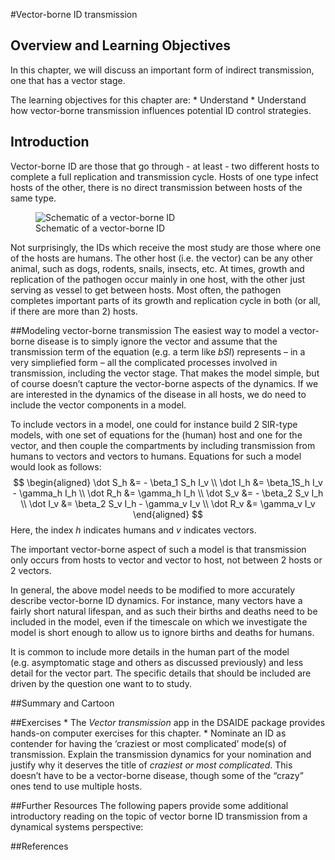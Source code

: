 #Vector-borne ID transmission


## Overview and Learning Objectives
In this chapter, we will discuss an important form of indirect transmission, one that has a vector stage.

The learning objectives for this chapter are:
* Understand 
* Understand how vector-borne transmission influences potential ID control strategies.


## Introduction
Vector-borne ID are those that go through - at least - two different hosts to complete a full replication and transmission cycle. Hosts of one type infect hosts of the other, there is no direct transmission between hosts of the same type.

![Schematic of a vector-borne ID](./images/vectorborne-schematic.png)

Not surprisingly, the IDs which receive the most study are those where one of the hosts are humans. The other host (i.e. the vector) can be any other animal, such as dogs, rodents, snails, insects, etc. At times, growth and replication of the pathogen occur mainly in one host, with the other just serving as vessel to get between hosts. Most often, the pathogen completes important parts of its growth and replication cycle in both (or all, if there are more than 2) hosts.



##Modeling vector-borne transmission
The easiest way to model a vector-borne disease is to simply ignore the vector and assume that the transmission term of the equation (e.g. a term like _bSI_) represents -- in a very simpliefied form -- all the complicated processes involved in transmission, including the vector stage. That makes the model simple, but of course doesn't capture the vector-borne aspects of the dynamics. If we are interested in the dynamics of the disease in all hosts, we do need to include the vector components in a model.

To include vectors in a model, one could for instance build 2 SIR-type models, with one set of equations for the (human) host and one for the vector, and then couple the compartments by including transmission from humans to vectors and vectors to humans. Equations for such a model would look as follows:
$$
\begin{aligned}
\dot S_h &= - \beta_1 S_h I_v \\
\dot I_h &= \beta_1S_h I_v - \gamma_h I_h \\
\dot R_h &= \gamma_h I_h \\
\dot S_v &= - \beta_2 S_v I_h \\
\dot I_v &= \beta_2 S_v I_h - \gamma_v I_v \\
\dot R_v &= \gamma_v I_v
\end{aligned}
$$
Here, the index _h_ indicates humans and _v_ indicates vectors. 

The important vector-borne aspect of such a model is that transmission only occurs from hosts to vector and vector to host, not between 2 hosts or 2 vectors. 

In general, the above model needs to be modified to more accurately describe vector-borne ID dynamics. For instance, many vectors have a fairly short natural lifespan, and as such their births and deaths need to be included in the model, even if the timescale on which we investigate the model is short enough to allow us to ignore births and deaths for humans.

It is common to include more details in the human part of the model (e.g. asymptomatic stage and others as discussed previously) and less detail for the vector part. The specific details that should be included are driven by the question one want to to study.



##Summary and Cartoon


##Exercises
* The _Vector transmission_ app in the DSAIDE package provides hands-on computer exercises for this chapter.
* Nominate an ID as contender for having the 'craziest or most complicated' mode(s) of transmission. Explain the transmission dynamics for your nomination and justify why it deserves the title of _craziest or most complicated_. This doesn't have to be a vector-borne disease, though some of the "crazy" ones tend to use multiple hosts.


##Further Resources
The following papers provide some additional introductory reading on the topic of vector borne ID transmission from a dynamical systems perspective: 

##References



